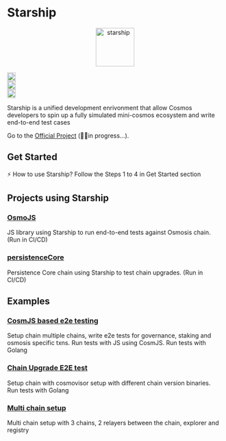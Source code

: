
# Starship

<p align="center" width="100%">
  <img
    src="https://user-images.githubusercontent.com/10805402/242348990-c141d6cd-e1c9-413f-af68-283de029c3a4.png"
    alt="starship"
    width="90px"
    height="90px"
  />
</p>

<div width="100%" style={{
  display:'flex',
  justifyContent:'center',
  alignItems: 'center',
  paddingTop: '12px'
  }}>
<div style={{paddingRight:'4px'}}>
  <a href="https://github.com/cosmology-tech/starship/actions/workflows/e2e-tests.yaml">
    <img
      height="20"
      src="https://github.com/cosmology-tech/starship/actions/workflows/e2e-tests.yaml/badge.svg"
    />
  </a>
</div>
<div style={{paddingRight:'4px'}}>
  <a href="https://github.com/cosmology-tech/starship/blob/main/LICENSE">
    <img
      height="20"
      src="https://img.shields.io/badge/license-MIT-blue.svg"
    />
  </a>
</div>

<div style={{paddingRight:'4px'}}>
  <a href="https://github.com/cosmology-tech/starship/releases/latest">
    <img
      height="20"
      src="https://github.com/cosmology-tech/starship/actions/workflows/release.yaml/badge.svg"
    />
  </a>
  </div>
</div>

Starship is a unified development enrivonment that allow Cosmos developers to spin up a fully simulated mini-cosmos ecosystem
and write end-to-end test cases


Go to the [Official Project](https://github.com/cosmology-tech/starship) (👷‍♀️in progress...).

## Get Started

⚡️ How to use Starship?
Follow the Steps 1 to 4 in Get Started section

## Projects using Starship

### [OsmoJS](https://github.com/osmosis-labs/osmojs/pull/36)

JS library using Starship to run end-to-end tests against Osmosis chain. (Run in CI/CD)
### [persistenceCore](https://github.com/persistenceOne/persistenceCore/pull/198)

Persistence Core chain using Starship to test chain upgrades. (Run in CI/CD)

## Examples

### [CosmJS based e2e testing](https://github.com/cosmology-tech/starship/tree/main/examples/osmojs)

Setup chain multiple chains, write e2e tests for governance, staking and osmosis specific txns.
Run tests with JS using CosmJS.
Run tests with Golang
### [Chain Upgrade E2E test](https://github.com/cosmology-tech/starship/tree/main/examples/upgrade-test)

Setup chain with cosmovisor setup with different chain version binaries.
Run tests with Golang
### [Multi chain setup](https://github.com/cosmology-tech/starship/blob/main/examples/multi-chain/config.yaml)

Multi chain setup with 3 chains, 2 relayers between the chain, explorer and registry

